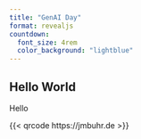 ```yaml
---
title: "GenAI Day"
format: revealjs
countdown:
  font_size: 4rem
  color_background: "lightblue"
---
```


## Hello World

Hello

{{< qrcode https://jmbuhr.de >}}
